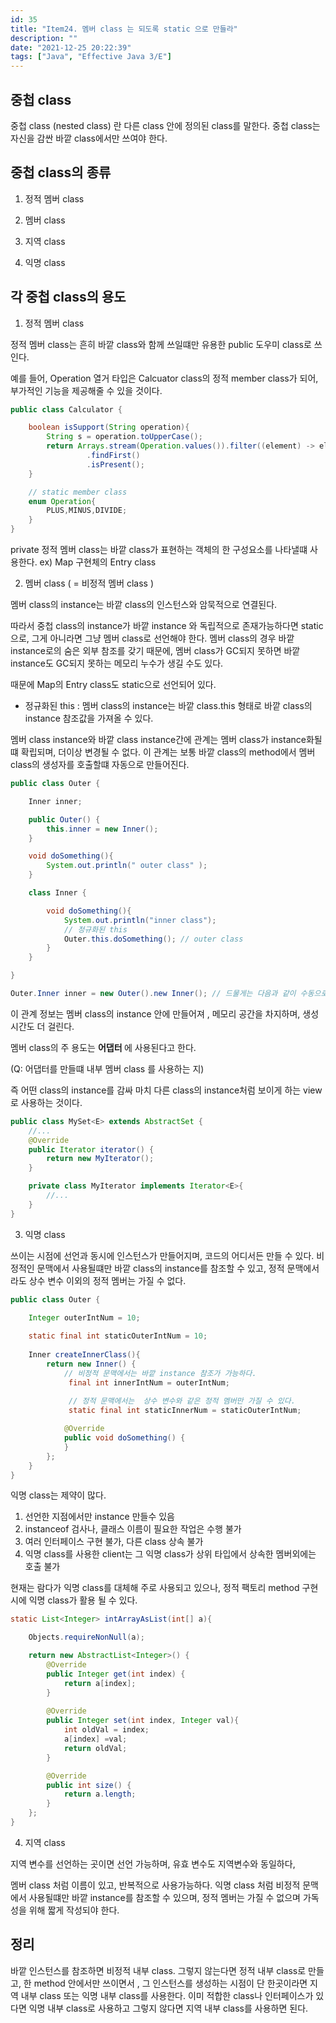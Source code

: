 ```yaml
---
id: 35
title: "Item24. 멤버 class 는 되도록 static 으로 만들라"
description: ""
date: "2021-12-25 20:22:39"
tags: ["Java", "Effective Java 3/E"]
---
```

## 중첩 class 

중첩 class (nested class) 란 다른 class 안에 정의된 class를 말한다. 중첩 class는 자신을 감싼 바깥 class에서만 쓰여야 한다. 

## 중첩 class의 종류 

1. 정적 멤버 class 

2. 멤버 class 

3. 지역 class

4. 익명 class



## 각 중첩 class의 용도

1. 정적 멤버 class 

정적 멤버 class는 흔히 바깥 class와 함께 쓰일떄만 유용한 public 도우미 class로 쓰인다. 

예를 들어, Operation 열거 타입은 Calcuator class의 정적 member class가 되어, 부가적인 기능을 제공해줄 수 있을 것이다. 

```java
public class Calculator {

    boolean isSupport(String operation){
        String s = operation.toUpperCase();
        return Arrays.stream(Operation.values()).filter((element) -> element.toString().equals(s))
                 .findFirst()
                 .isPresent();
    }

    // static member class
    enum Operation{
        PLUS,MINUS,DIVIDE;
    }
}
```

private 정적 멤버 class는 바깥 class가 표현하는 객체의 한 구성요소를 나타낼떄 사용한다.  ex) Map 구현체의 Entry class


2. 멤버 class ( = 비정적 멤버 class )

멤버 class의 instance는 바깥 class의 인스턴스와 암묵적으로 연결된다. 

따라서 중첩 class의 instance가 바깥 instance 와 독립적으로 존재가능하다면 static 으로, 그게 아니라면 그냥 멤버 class로 선언해야 한다. 멤버 class의 경우 바깥 instance로의 숨은 외부 참조를 갖기 때문에, 멤버 class가 GC되지 못하면 바깥 instance도 GC되지 못하는 메모리 누수가 생길 수도 있다. 

때문에 Map의 Entry class도 static으로 선언되어 있다.   

- 정규화된 this : 멤버 class의 instance는 바깥 class.this 형태로 바깥 class의 instance 참조값을 가져올 수 있다. 

멤버 class instance와 바깥 class instance간에 관계는 멤버 class가 instance화될떄 확립되며, 더이상 변경될 수 없다. 이 관계는 보통 바깥 class의 method에서 멤버 class의 생성자를 호출할떄 자동으로 만들어진다. 

```java
public class Outer {

    Inner inner;

    public Outer() {
        this.inner = new Inner();
    }

    void doSomething(){
        System.out.println(" outer class" );
    }

    class Inner {

        void doSomething(){
            System.out.println("inner class");
            // 정규화된 this
            Outer.this.doSomething(); // outer class
        }
    }

}
```

```java
Outer.Inner inner = new Outer().new Inner(); // 드물게는 다음과 같이 수동으로 생성시키기도 한다. 
```

이 관계 정보는 멤버 class의 instance 안에 만들어져 , 메모리 공간을 차지하며, 생성시간도 더 걸린다. 

멤버 class의 주 용도는 <strong> 어댑터  </strong> 에 사용된다고 한다. 

(Q: 어댑터를 만들떄 내부 멤버 class 를 사용하는 지)


즉 어떤 class의 instance를 감싸 마치 다른 class의 instance처럼 보이게 하는 view로 사용하는 것이다. 
```java
public class MySet<E> extends AbstractSet {
    //... 
    @Override
    public Iterator iterator() {
        return new MyIterator();
    }

    private class MyIterator implements Iterator<E>{
        //...
    }
}
```

3. 익명 class 

쓰이는 시점에 선언과 동시에 인스턴스가 만들어지며, 코드의 어디서든 만들 수 있다. 
비정적인 문맥에서 사용될떄만 바깥 class의 instance를 참조할 수 있고, 정적 문맥에서라도 상수 변수 이외의 정적 멤버는 가질 수 없다. 

```java
public class Outer {

    Integer outerIntNum = 10;
    
    static final int staticOuterIntNum = 10;
    
    Inner createInnerClass(){
        return new Inner() {
            // 비정적 문맥에서는 바깥 instance 참조가 가능하다.
             final int innerIntNum = outerIntNum;
             
             // 정적 문맥에서는  상수 변수와 같은 정적 멤버만 가질 수 있다. 
             static final int staticInnerNum = staticOuterIntNum;

            @Override
            public void doSomething() {
            }
        };
    }
}


```
익명 class는 제약이 많다. 

1. 선언한 지점에서만 instance 만들수 있음 
2. instanceof 검사나, 클래스 이름이 필요한 작업은 수행 불가 
3. 여러 인터페이스 구현 불가, 다른 class 상속 불가 
4. 익명 class를 사용한 client는 그 익명 class가 상위 타입에서 상속한 멤버외에는 호출 불가 

현재는 람다가 익명 class를 대체해 주로 사용되고 있으나, 정적 팩토리 method 구현시에 익명 class가 활용 될 수 있다. 

```java
static List<Integer> intArrayAsList(int[] a){

    Objects.requireNonNull(a);

    return new AbstractList<Integer>() {
        @Override
        public Integer get(int index) {
            return a[index];
        }
        
        @Override
        public Integer set(int index, Integer val){
            int oldVal = index;
            a[index] =val;
            return oldVal;
        }

        @Override
        public int size() {
            return a.length;
        }
    };
}
```

4. 지역 class

지역 변수를 선언하는 곳이면 선언 가능하며, 유효 변수도 지역변수와 동일하다, 

멤버 class 처럼 이름이 있고, 반복적으로 사용가능하다.
익명 class 처럼 비정적 문맥에서 사용될떄만 바깥 instance를 참조할 수 있으며, 정적 멤버는 가질 수 없으며 가독성을 위해 짧게 작성되야 한다. 


## 정리 

바깥 인스턴스를 참조하면 비정적 내부 class. 그렇지 않는다면 정적 내부 class로 만들고, 
한 method 안에서만 쓰이면서 , 그 인스턴스를 생성하는 시점이 단 한곳이라면 지역 내부 class 또는 익명 내부 class를 사용한다. 
이미 적합한 class나 인터페이스가 있다면 익명 내부 class로 사용하고 그렇지 않다면 지역 내부 class를 사용하면 된다.
